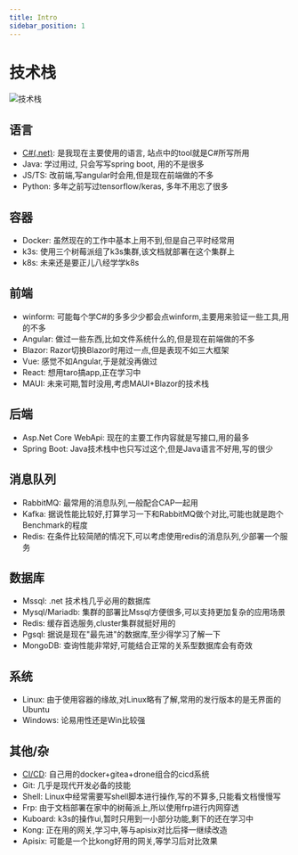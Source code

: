 ```yaml
---
title: Intro
sidebar_position: 1
---
```

# 技术栈

![技术栈](/img/drawio/技术栈.png)


## 语言

* [C#(.net)](/other/knowledge/Dotnet/): 是我现在主要使用的语言, 站点中的tool就是C#所写所用
* Java: 学过用过, 只会写写spring boot, 用的不是很多
* JS/TS: 改前端,写angular时会用,但是现在前端做的不多
* Python: 多年之前写过tensorflow/keras, 多年不用忘了很多

## 容器

* Docker: 虽然现在的工作中基本上用不到,但是自己平时经常用
* k3s: 使用三个树莓派组了k3s集群,该文档就部署在这个集群上
* k8s: 未来还是要正儿八经学学k8s

## 前端

* winform: 可能每个学C#的多多少少都会点winform,主要用来验证一些工具,用的不多
* Angular: 做过一些东西,比如文件系统什么的,但是现在前端做的不多
* Blazor: Razor切换Blazor时用过一点,但是表现不如三大框架
* Vue: 感觉不如Angular,于是就没再做过
* React: 想用taro搞app,正在学习中
* MAUI: 未来可期,暂时没用,考虑MAUI+Blazor的技术栈

## 后端

* Asp.Net Core WebApi: 现在的主要工作内容就是写接口,用的最多
* Spring Boot: Java技术栈中也只写过这个,但是Java语言不好用,写的很少

## 消息队列

* RabbitMQ: 最常用的消息队列,一般配合CAP一起用
* Kafka: 据说性能比较好,打算学习一下和RabbitMQ做个对比,可能也就是跑个Benchmark的程度
* Redis: 在条件比较简陋的情况下,可以考虑使用redis的消息队列,少部署一个服务

## 数据库

* Mssql: .net 技术栈几乎必用的数据库
* Mysql/Mariadb: 集群的部署比Mssql方便很多,可以支持更加复杂的应用场景
* Redis: 缓存首选服务,cluster集群就挺好用的
* Pgsql: 据说是现在"最先进"的数据库,至少得学习了解一下
* MongoDB: 查询性能非常好,可能结合正常的关系型数据库会有奇效

## 系统

* Linux: 由于使用容器的缘故,对Linux略有了解,常用的发行版本的是无界面的Ubuntu
* Windows: 论易用性还是Win比较强

## 其他/杂

* [CI/CD](/other/knowledge/CI/): 自己用的docker+gitea+drone组合的cicd系统
* Git: 几乎是现代开发必备的技能
* Shell: Linux中经常需要写shell脚本进行操作,写的不算多,只能看文档慢慢写
* Frp: 由于文档部署在家中的树莓派上,所以使用frp进行内网穿透
* Kuboard: k3s的操作ui,暂时只用到一小部分功能,剩下的还在学习中
* Kong: 正在用的网关,学习中,等与apisix对比后择一继续改造
* Apisix: 可能是一个比kong好用的网关,等学习后对比效果
